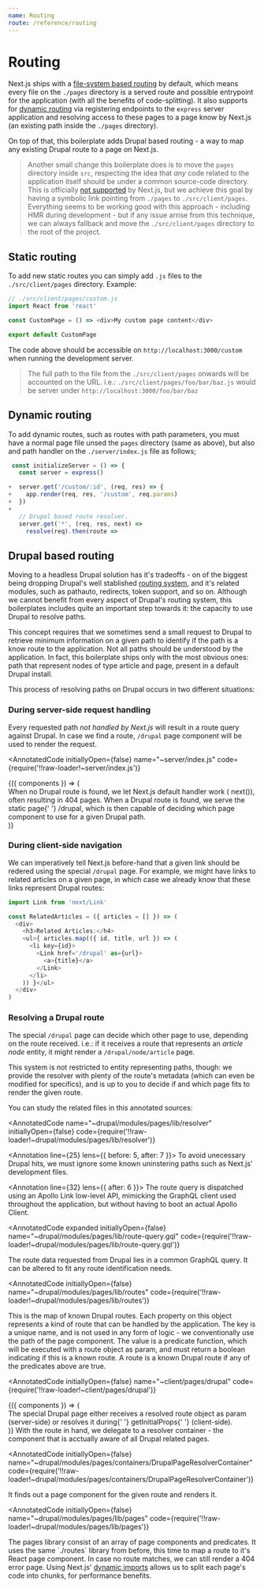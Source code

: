 ```yaml
---
name: Routing
route: /reference/routing
---
```



# Routing

Next.js ships with a [file-system based routing](https://github.com/zeit/next.js/#routing) by default, which means every file on the `./pages` directory is a served route and possible entrypoint for the application (with all the benefits of code-splitting). It also supports for [dynamic routing](https://github.com/zeit/next.js/#custom-server-and-routing) via registering endpoints to the `express` server application and resolving access to these pages to a page know by Next.js (an existing path inside the `./pages` directory).

On top of that, this boilerplate adds Drupal based routing - a way to map any existing Drupal route to a page on Next.js.

> Another small change this boilerplate does is to move the `pages` directory inside `src`, respecting the idea that _any_ code related to the application itself should be under a common source-code directory. This is officially [not supported](https://github.com/zeit/next.js/issues/4789) by Next.js, but we achieve this goal by having a symbolic link pointing from `./pages` to `./src/client/pages`. Everything seems to be working good with this approach - including HMR during development - but if any issue arrise from this technique, we can always fallback and move the `./src/client/pages` directory to the root of the project.

## Static routing

To add new static routes you can simply add `.js` files to the `./src/client/pages` directory. Example:

```js
// ./src/client/pages/custom.js
import React from 'react'

const CustomPage = () => <div>My custom page content</div>

export default CustomPage
```

The code above should be accessible on `http://localhost:3000/custom` when running the development server.

> The full path to the file from the `./src/client/pages` onwards will be accounted on the URL. i.e.: `./src/client/pages/foo/bar/baz.js` would be server under `http://localhost:3000/foo/bar/baz`

## Dynamic routing

To add dynamic routes, such as routes with path parameters, you must have a normal page file unsed the `pages` directory (same as above), but also and path handler on the `./server/index.js` file as follows;

```js
 const initializeServer = () => {
   const server = express()

+  server.get('/custom/:id', (req, res) => {
+    app.render(req, res, '/custom', req.params)
+  })
+
   // Drupal based route resolver.
   server.get('*', (req, res, next) =>
     resolve(req).then(route =>

```

## Drupal based routing

Moving to a headless Drupal solution has it's tradeoffs - on of the biggest being dropping Drupal's well stablished [routing system](https://www.drupal.org/docs/8/api/routing-system), and it's related modules, such as pathauto, redirects, token support, and so on. Although we cannot benefit from every aspect of Drupal's routing system, this boilerplates includes quite an important step towards it: the capacity to use Drupal to resolve paths.

This concept requires that we sometimes send a small request to Drupal to retrieve minimum information on a given path to identify if the path is a know route to the application. Not all paths should be understood by the application. In fact, this boilerplate ships only with the most obvious ones: path that represent nodes of type article and page, present in a default Drupal install.

This process of resolving paths on Drupal occurs in two different situations:

### During server-side request handling

Every requested path _not handled by Next.js_ will result in a route query against Drupal. In case we find a route, `/drupal` page component will be used to render the request.

<AnnotatedCode
  initiallyOpen={false}
  name="~server/index.js"
  code={require('!!raw-loader!~server/index.js')}
>
  <Annotation line={5} />
  <Annotation line={14} to={19}>
    {({ components }) => (
      <div>
        When no Drupal route is found, we let Next.js default handler work (
        <components.inlineCode>next()</components.inlineCode>), often resulting
        in 404 pages. When a Drupal route is found, we serve the static page{' '}
        <components.inlineCode>/drupal</components.inlineCode>, which is then
        capable of deciding which page component to use for a given Drupal path.
      </div>
    )}
  </Annotation>
</AnnotatedCode>

### During client-side navigation

We can imperatively tell Next.js before-hand that a given link should be redered using the special `/drupal` page. For example, we might have links to related articles on a given page, in which case we already know that these links represent Drupal routes:

```js
import Link from 'next/Link'

const RelatedArticles = ({ articles = [] }) => (
  <div>
    <h3>Related Articles:</h4>
    <ul>{ articles.map(({ id, title, url }) => (
      <li key={id}>
        <Link href='/drupal' as={url}>
          <a>{title}</a>
        </Link>
      </li>
    )) }</ul>
  </div>
)
```

### Resolving a Drupal route

The special `/drupal` page can decide which other page to use, depending on the route received. i.e.: if it receives a route that represents an _article node_ entity, it might render a `/drupal/node/article` page.

This system is not restricted to entity representing paths, though: we provide the resolver with plenty of the route's metadata (which can even be modified for specifics), and is up to you to decide if and which page fits to render the given route.

You can study the related files in this annotated sources:

<AnnotatedCode
  name="~drupal/modules/pages/lib/resolver"
  initiallyOpen={false}
  code={require('!!raw-loader!~drupal/modules/pages/lib/resolver')}
>
  <Annotation line={25} lens={{ before: 5, after: 7 }}>
    To avoid unecessary Drupal hits, we must ignore some known uninstering paths such as Next.js' development files.
  </Annotation>

  <Annotation line={32} lens={{ after: 6 }}>
    The route query is dispatched using an Apollo Link low-level API, mimicking the GraphQL client used throughout the application, but without having to boot an actual Apollo Client.
  </Annotation>
</AnnotatedCode>

<AnnotatedCode
  expanded
  initiallyOpen={false}
  name="~drupal/modules/pages/lib/route-query.gql"
  code={require('!!raw-loader!~drupal/modules/pages/lib/route-query.gql')}
>
  <Annotation line={5} to={21}>
    The route data requested from Drupal lies in a common GraphQL query. It can
    be altered to fit any route identification needs.
  </Annotation>
</AnnotatedCode>

<AnnotatedCode
  initiallyOpen={false}
  name="~drupal/modules/pages/lib/routes"
  code={require('!!raw-loader!~drupal/modules/pages/lib/routes')}
>
  <Annotation line={26} to={29}>
    This is the map of known Drupal routes. Each property on this object represents a kind of route that can be handled by the application. The key is a unique name, and is not used in any form of logic - we conventionally use the path of the page component. The value is a predicate function, which will be executed with a route object as param, and must return a boolean indicating if this is a known route.
  </Annotation>

  <Annotation line={38}>
    A route is a known Drupal route if any of the predicates above are true.
  </Annotation>
</AnnotatedCode>

<AnnotatedCode
  initiallyOpen={false}
  name="~client/pages/drupal"
  code={require('!!raw-loader!~client/pages/drupal')}
>
  <Annotation step="resolve" line={4} />
  <Annotation step="resolve" line={12} to={15}>
    {({ components }) => (
      <div>
        The special Drupal page either receives a resolved route object as param
        (server-side) or resolves it during{' '}
        <components.inlineCode>getInitialProps</components.inlineCode>{' '}
        (client-side).
      </div>
    )}
  </Annotation>

  <Annotation step="render" line={5} />
  <Annotation step="render" line={18}>
    With the route in hand, we delegate to a resolver container - the component that is acctually aware of all Drupal related pages.
  </Annotation>
</AnnotatedCode>

<AnnotatedCode
  initiallyOpen={false}
  name="~drupal/modules/pages/containers/DrupalPageResolverContainer"
  code={require('!!raw-loader!~drupal/modules/pages/containers/DrupalPageResolverContainer')}
>
  <Annotation line={4} />

  <Annotation line={7} to={9}>
    It finds out a page component for the given route and renders it.
  </Annotation>
</AnnotatedCode>

<AnnotatedCode
  initiallyOpen={false}
  name="~drupal/modules/pages/lib/pages"
  code={require('!!raw-loader!~drupal/modules/pages/lib/pages')}
>
  <Annotation step="pages" line={7} />
  <Annotation step="pages" line={9} to={10} />
  <Annotation step="pages" line={7} to={9}>
    The pages library consist of an array of page components and predicates. It
    uses the same `./routes` library from before, this time to map a route to
    it's React page component. In case no route matches, we can still render a 404
    error page.
  </Annotation>

  <Annotation step="chunks" line={5} />
  <Annotation step="chunks" line={9} to={10}>
    Using Next.js' <a href="https://github.com/zeit/next.js/#dynamic-import">dynamic imports</a> allows us to split each page's code into chunks, for performance benefits.
  </Annotation>
</AnnotatedCode>
